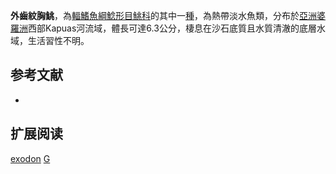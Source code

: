 {{Speciesbox
| name = 外齒紋胸鮡
| status = NE
| status_system = IUCN3.1
| image = 
| image_width = 250px
| genus = Glyptothorax
| species = exodon
| authority = Ng & Rachmatika, 2005
| synonyms = 
}}
'''外齒紋胸鮡'''，為[[輻鰭魚綱|輻鰭魚綱]][[鯰形目|鯰形目]][[鮡科|鮡科]]的其中一[[種|種]]，為熱帶淡水魚類，分布於[[亞洲|亞洲]][[婆羅洲|婆羅洲]]西部Kapuas河流域，體長可達6.3公分，棲息在沙石底質且水質清澈的底層水域，生活習性不明。

==参考文献==
*{{FishBase_species|genus=Glyptothorax|species=exodon|year=2015|month=3}}

== 扩展阅读 ==
{{refbegin}}
{{wikispecies-inline|Glyptothorax exodon|外齒紋胸鮡}}
{{refend}}

{{taxonbar}}

[[Category:纹胸鮡属|exodon]]
[[Category:2005年描述的鱼类|G]]


{{鯰形目小作品}}
